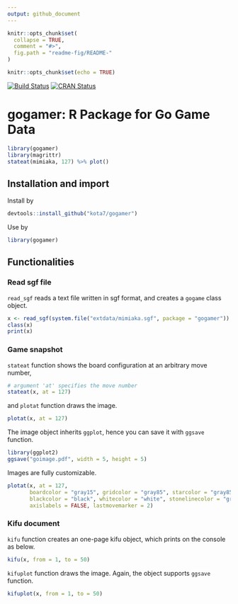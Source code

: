 ```yaml
---
output: github_document
---
```


<!-- README.md is generated from README.Rmd. Please edit that file -->

```r
knitr::opts_chunk$set(
  collapse = TRUE,
  comment = "#>",
  fig.path = "readme-fig/README-"
)
```


```r
knitr::opts_chunk$set(echo = TRUE)
```


[![Build Status](https://travis-ci.org/kota7/gogamer.svg?branch=master)](https://travis-ci.org/kota7/gogamer)
[![CRAN Status](http://www.r-pkg.org/badges/version/gogamer)](http://www.r-pkg.org/badges/version/gogamer)

# gogamer: R Package for Go Game Data

```r
library(gogamer)
library(magrittr)
stateat(mimiaka, 127) %>% plot() 
```


## Installation and import

Install by

```r
devtools::install_github("kota7/gogamer")
```

Use by
```r
library(gogamer)
```


## Functionalities

### Read sgf file

`read_sgf` reads a text file written in sgf format, and creates a `gogame` class object.
```r
x <- read_sgf(system.file("extdata/mimiaka.sgf", package = "gogamer"))
class(x)
print(x)
```

### Game snapshot

`stateat` function shows the board configuration at an arbitrary move number,
```r
# argument 'at' specifies the move number
stateat(x, at = 127)
```

and `plotat` function draws the image.
```r
plotat(x, at = 127)
```

The image object inherits `ggplot`, 
hence you can save it with `ggsave` function.
```r
library(ggplot2)
ggsave("goimage.pdf", width = 5, height = 5)
```

Images are fully customizable.
```r
plotat(x, at = 127, 
       boardcolor = "gray15", gridcolor = "gray85", starcolor = "gray85",
       blackcolor = "black", whitecolor = "white", stonelinecolor = "gray50",
       axislabels = FALSE, lastmovemarker = 2)
```


### Kifu document

`kifu` function creates an one-page kifu object, which prints on the console as below.
```r
kifu(x, from = 1, to = 50)
```

`kifuplot` function draws the image.
Again, the object supports `ggsave` function.
```r
kifuplot(x, from = 1, to = 50)
```


